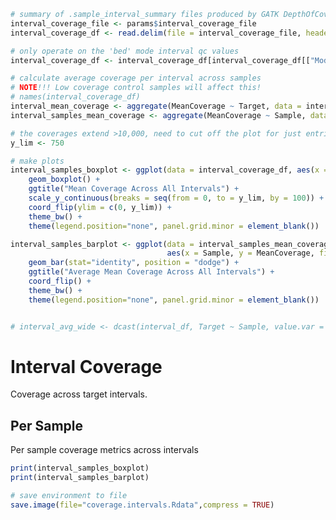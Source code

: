 ```r
# summary of .sample_interval_summary files produced by GATK DepthOfCoverage
interval_coverage_file <- params$interval_coverage_file
interval_coverage_df <- read.delim(file = interval_coverage_file, header = TRUE, sep = '\t', check.names = FALSE)

# only operate on the 'bed' mode interval qc values
interval_coverage_df <- interval_coverage_df[interval_coverage_df[["Mode"]] == 'bed', ]

# calculate average coverage per interval across samples
# NOTE!!! Low coverage control samples will affect this!
# names(interval_coverage_df)
interval_mean_coverage <- aggregate(MeanCoverage ~ Target, data = interval_coverage_df, FUN = mean)
interval_samples_mean_coverage <- aggregate(MeanCoverage ~ Sample, data = interval_coverage_df, FUN = mean)

# the coverages extend >10,000, need to cut off the plot for just entries <1,000
y_lim <- 750

# make plots
interval_samples_boxplot <- ggplot(data = interval_coverage_df, aes(x = Sample, y = MeanCoverage, fill = Sample)) + 
    geom_boxplot() +
    ggtitle("Mean Coverage Across All Intervals") + 
    scale_y_continuous(breaks = seq(from = 0, to = y_lim, by = 100)) + 
    coord_flip(ylim = c(0, y_lim)) + 
    theme_bw() +
    theme(legend.position="none", panel.grid.minor = element_blank())

interval_samples_barplot <- ggplot(data = interval_samples_mean_coverage, 
                                   aes(x = Sample, y = MeanCoverage, fill = Sample)) + 
    geom_bar(stat="identity", position = "dodge") + 
    ggtitle("Average Mean Coverage Across All Intervals") + 
    coord_flip() + 
    theme_bw() +
    theme(legend.position="none", panel.grid.minor = element_blank())


# interval_avg_wide <- dcast(interval_df, Target ~ Sample, value.var = "mean_cvg")
```

# Interval Coverage

Coverage across target intervals. 

## Per Sample 

Per sample coverage metrics across intervals

```r
print(interval_samples_boxplot)
print(interval_samples_barplot)
```


```r
# save environment to file
save.image(file="coverage.intervals.Rdata",compress = TRUE)
```
